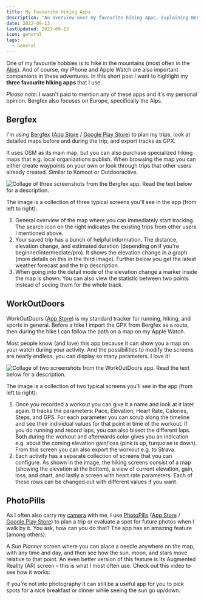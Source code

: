 ```yaml
---
title: My Favourite Hiking Apps
description: "An overview over my favourite hiking apps. Explaining Bergfex, WorkOutDoors, and PhotoPills and how I use them all."
date: 2022-09-13
lastUpdated: 2022-09-13
icon: general
tags:
  - General
---
```


One of my favourite hobbies is to hike in the mountains (most often in the [Alps](https://en.wikipedia.org/wiki/Alps)). And of course, my iPhone and Apple Watch are also important companions in these adventures. In this short post I want to highlight my **three favourite hiking apps** that I use.

_Please note:_ I wasn't paid to mention any of these apps and it's my personal opinion. Bergfex also focuses on Europe, specifically the Alps.

## Bergfex

I'm using [Bergfex](https://www.bergfex.at/apps/) ([App Store](https://apps.apple.com/AT/app/id912776148?mt=8) / [Google Play Store](https://play.google.com/store/apps/details?id=com.bergfex.tour)) to plan my trips, look at detailed maps before and during the trip, and export tracks as GPX.

It uses OSM as its main map, but you can also purchase specialized hiking maps that e.g. local organizations publish. When browsing the map you can either create waypoints on your own or look through trips that other users already created. Similar to Komoot or Outdooractive.

![Collage of three screenshots from the Bergfex app. Read the text below for a description.](./bergfex.jpg)

The image is a collection of three typical screens you'll see in the app (from left to right):

1. General overview of the map where you can immediately start tracking. The search icon on the right indicates the existing trips from other users I mentioned above.
2. Your saved trip has a bunch of helpful information. The distance, elevation change, and estimated duration (depending on if you're beginner/intermediate/pro). It shows the elevation change in a graph (more details on this in the third image). Further below you get the latest weather forecast and the trip description.
3. When going into the detail mode of the elevation change a marker inside the map is shown. You can also view the statistic between two points instead of seeing them for the whole track.

## WorkOutDoors

WorkOutDoors ([App Store](https://apps.apple.com/de/app/workoutdoors/id1241909999)) is my standard tracker for running, hiking, and sports in general. Before a hike I import the GPX from Bergfex as a route, then during the hike I can follow the path on a map on my Apple Watch.

Most people know (and love) this app because it can show you a map on your watch during your activity. And the possibilities to modify the screens are nearly endless, you can display so many parameters. I love it!

![Collage of two screenshots from the WorkOutDoors app. Read the text below for a description.](./workoutdoors.jpg)

The image is a collection of two typical screens you'll see in the app (from left to right):

1. Once you recorded a workout you can give it a name and look at it later again. It tracks the parameters: Pace, Elevation, Heart Rate, Calories, Steps, and GPS. For each parameter you can scrub along the timeline and see their individual values for that point in time of the workout. If you do running and record laps, you can also bisect the different laps. Both during the workout and afterwards color gives you an indication e.g. about the coming elevation gain/loss (pink is up, turquoise is down). From this screen you can also export the workout e.g. to Strava.
2. Each activity has a separate collection of screens that you can configure. As shown in the image, the hiking screens consist of a map (showing the elevation at the bottom), a view of current elevation, gain, loss, and chart, and lastly a screen with heart rate parameters. Each of these rows can be changed out with different values if you want.

## PhotoPills

As I often also carry my [camera](/art/photography/) with me, I use [PhotoPills](https://www.photopills.com/) ([App Store](https://apps.apple.com/de/app/photopills/id596026805) / [Google Play Store](https://play.google.com/store/apps/details?id=com.photopills.android.photopills&hl=de&gl=US)) to plan a trip or evaluate a spot for future photos when I walk by it. You ask, how can you do that? The app has an amazing feature (among others):

A _Sun Planner_ screen where you can place a needle anywhere on the map, with any time and day, and then see how the sun, moon, and stars move relative to that point. An even better version of this feature is its Augmented Reality (AR) screen – this is what I most often use. Check out this video to see how it works:

<YouTube id="DVbWByV96y0" />

If you're not into photography it can still be a useful app for you to pick spots for a nice breakfast or dinner while seeing the sun go up/down.
